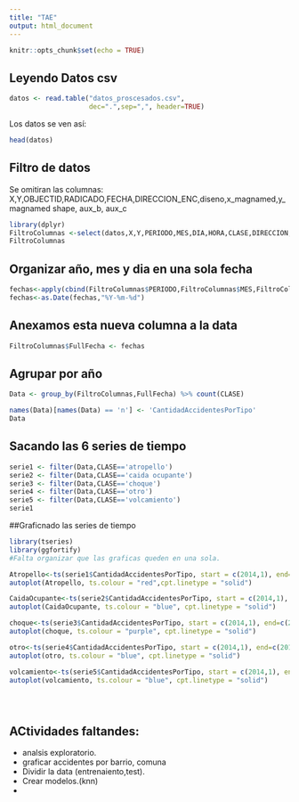 ```yaml
---
title: "TAE"
output: html_document
---
```


```r
knitr::opts_chunk$set(echo = TRUE)
```

## Leyendo Datos csv

```r
datos <- read.table("datos_proscesados.csv",
                    dec=".",sep=",", header=TRUE)
```
Los datos se ven así:

```r
head(datos)
```
## Filtro de datos
Se omitiran las columnas: X,Y,OBJECTID,RADICADO,FECHA,DIRECCION_ENC,diseno,x_magnamed,y_magnamed
shape, aux_b, aux_c
```r
library(dplyr)
FiltroColumnas <-select(datos,X,Y,PERIODO,MES,DIA,HORA,CLASE,DIRECCION,CBML,TIPO_GEOCOD,GRAVEDAD,BARRIO,COMUNA)
FiltroColumnas
```

## Organizar año, mes y dia en una sola fecha

```r
fechas<-apply(cbind(FiltroColumnas$PERIODO,FiltroColumnas$MES,FiltroColumnas$DIA),1,paste,collapse="-")
fechas<-as.Date(fechas,"%Y-%m-%d")

```
## Anexamos esta nueva columna a la data
```r
FiltroColumnas$FullFecha <- fechas
```
## Agrupar por año
```r
Data <- group_by(FiltroColumnas,FullFecha) %>% count(CLASE)

names(Data)[names(Data) == 'n'] <- 'CantidadAccidentesPorTipo'
Data

```
## Sacando las 6 series de tiempo
```r
serie1 <- filter(Data,CLASE=='atropello')
serie2 <- filter(Data,CLASE=='caida ocupante')
serie3 <- filter(Data,CLASE=='choque')
serie4 <- filter(Data,CLASE=='otro')
serie5 <- filter(Data,CLASE=='volcamiento')
serie1

```
##Graficnado las series de tiempo
```r
library(tseries)
library(ggfortify)
#Falta organizar que las graficas queden en una sola.

Atropello<-ts(serie1$CantidadAccidentesPorTipo, start = c(2014,1), end=c(2019,1),frequency = 12)
autoplot(Atropello, ts.colour = "red",cpt.linetype = "solid")

CaidaOcupante<-ts(serie2$CantidadAccidentesPorTipo, start = c(2014,1), end=c(2019,1),frequency = 12)
autoplot(CaidaOcupante, ts.colour = "blue", cpt.linetype = "solid")

choque<-ts(serie3$CantidadAccidentesPorTipo, start = c(2014,1), end=c(2019,1),frequency = 12)
autoplot(choque, ts.colour = "purple", cpt.linetype = "solid")

otro<-ts(serie4$CantidadAccidentesPorTipo, start = c(2014,1), end=c(2019,1),frequency = 12)
autoplot(otro, ts.colour = "blue", cpt.linetype = "solid")

volcamiento<-ts(serie5$CantidadAccidentesPorTipo, start = c(2014,1), end=c(2019,1),frequency = 12)
autoplot(volcamiento, ts.colour = "blue", cpt.linetype = "solid")





```
## ACtividades faltandes:
- analsis exploratorio.
- graficar accidentes por barrio, comuna
- Dividir la data (entrenaiento,test).
- Crear modelos.(knn)
- 







